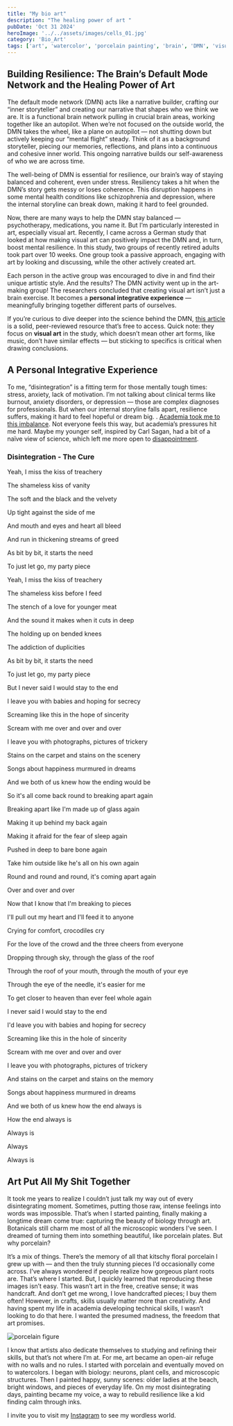 ```yaml
---
title: "My bio art"
description: "The healing power of art "
pubDate: 'Oct 31 2024'
heroImage: '../../assets/images/cells_01.jpg'
category: 'Bio_Art'
tags: ['art', 'watercolor', 'porcelain painting', 'brain', 'DMN', 'visual art', 'default mode network', 'disintegration']
---
```

## Building Resilience: The Brain’s Default Mode Network and the Healing Power of Art

The default mode network (DMN) acts like a narrative builder, crafting our “inner storyteller” and creating our narrative that shapes who we think we are. It is a functional brain network pulling in crucial brain areas, working together like an autopilot. When we’re not focused on the outside world, the DMN takes the wheel, like a plane on autopilot — not shutting down but actively keeping our “mental flight” steady. Think of it as a background storyteller, piecing our memories, reflections, and plans into a continuous and cohesive inner world. This ongoing narrative builds our self-awareness of who we are across time.

The well-being of DMN is essential for resilience, our brain’s way of staying balanced and coherent, even under stress. Resiliency takes a hit when the DMN’s story gets messy or loses coherence. This disruption happens in some mental health conditions like schizophrenia and depression, where the internal storyline can break down, making it hard to feel grounded.

Now, there are many ways to help the DMN stay balanced — psychotherapy, medications, you name it. But I’m particularly interested in art, especially visual art. Recently, I came across a German study that looked at how making visual art can positively impact the DMN and, in turn, boost mental resilience. In this study, two groups of recently retired adults took part over 10 weeks. One group took a passive approach, engaging with art by looking and discussing, while the other actively created art.

Each person in the active group was encouraged to dive in and find their unique artistic style. And the results? The DMN activity went up in the art-making group! The researchers concluded that creating visual art isn’t just a brain exercise. It becomes a **personal integrative experience** — meaningfully bringing together different parts of ourselves.

If you’re curious to dive deeper into the science behind the DMN, [this article](https://journals.plos.org/plosone/article?id=10.1371/journal.pone.0101035&ref=popsugar.com&=___psv__p_45297898__t_w_) is a solid, peer-reviewed resource that’s free to access. Quick note: they focus on **visual art** in the study, which doesn’t mean other art forms, like music, don’t have similar effects — but sticking to specifics is critical when drawing conclusions.


## A Personal Integrative Experience

To me, “disintegration” is a fitting term for those mentally tough times: stress, anxiety, lack of motivation. I’m not talking about clinical terms like burnout, anxiety disorders, or depression — those are complex diagnoses for professionals. But when our internal storyline falls apart, resilience suffers, making it hard to feel hopeful or dream big. . [Academia took me to this imbalance]( https://lummoura.github.io/post/bio5/). Not everyone feels this way, but academia’s pressures hit me hard. Maybe my younger self, inspired by Carl Sagan, had a bit of a naïve view of science, which left me more open to [disappointment](https://lummoura.github.io/post/book_01/).

### Disintegration - The Cure

Yeah, I miss the kiss of treachery

The shameless kiss of vanity

The soft and the black and the velvety

Up tight against the side of me

And mouth and eyes and heart all bleed

And run in thickening streams of greed

As bit by bit, it starts the need

To just let go, my party piece

Yeah, I miss the kiss of treachery

The shameless kiss before I feed

The stench of a love for younger meat

And the sound it makes when it cuts in deep

The holding up on bended knees

The addiction of duplicities

As bit by bit, it starts the need

To just let go, my party piece

But I never said I would stay to the end

I leave you with babies and hoping for secrecy

Screaming like this in the hope of sincerity

Scream with me over and over and over

I leave you with photographs, pictures of trickery

Stains on the carpet and stains on the scenery

Songs about happiness murmured in dreams

And we both of us knew how the ending would be

So it's all come back round to breaking apart again

Breaking apart like I'm made up of glass again

Making it up behind my back again

Making it afraid for the fear of sleep again

Pushed in deep to bare bone again

Take him outside like he's all on his own again

Round and round and round, it's coming apart again

Over and over and over

Now that I know that I'm breaking to pieces

I'll pull out my heart and I'll feed it to anyone

Crying for comfort, crocodiles cry

For the love of the crowd and the three cheers from everyone

Dropping through sky, through the glass of the roof

Through the roof of your mouth, through the mouth of your eye

Through the eye of the needle, it's easier for me

To get closer to heaven than ever feel whole again

I never said I would stay to the end

I'd leave you with babies and hoping for secrecy

Screaming like this in the hole of sincerity

Scream with me over and over and over

I leave you with photographs, pictures of trickery

And stains on the carpet and stains on the memory

Songs about happiness murmured in dreams

And we both of us knew how the end always is

How the end always is

Always is

Always

Always is


## Art Put All My Shit Together

It took me years to realize I couldn’t just talk my way out of every disintegrating moment. Sometimes, putting those raw, intense feelings into words was impossible. That’s when I started painting, finally making a longtime dream come true: capturing the beauty of biology through art. Botanicals still charm me most of all the microscopic wonders I’ve seen. I dreamed of turning them into something beautiful, like porcelain plates. But why porcelain?

It’s a mix of things. There’s the memory of all that kitschy floral porcelain I grew up with — and then the truly stunning pieces I’d occasionally come across. I’ve always wondered if people realize how gorgeous plant roots are. That’s where I started.
But, I quickly learned that reproducing these images isn’t easy. This wasn’t art in the free, creative sense; it was handcraft. And don’t get me wrong, I love handcrafted pieces; I buy them often! However, in crafts, skills usually matter more than creativity. And having spent my life in academia developing technical skills, I wasn’t looking to do that here. I wanted the presumed madness, the freedom that art promises.

![porcelain figure](../../assets/images//cells_02.jpg)


I know that artists also dedicate themselves to studying and refining their skills, but that’s not where I’m at. For me, art became an open-air refuge with no walls and no rules. I started with porcelain and eventually moved on to watercolors. I began with biology: neurons, plant cells, and microscopic structures. Then I painted happy, sunny scenes: older ladies at the beach, bright windows, and pieces of everyday life. On my most disintegrating days, painting became my voice, a way to rebuild resilience like a kid finding calm through inks.

I invite you to visit my [Instagram]( https://www.instagram.com/_notapproved_/) to see my wordless world. 

